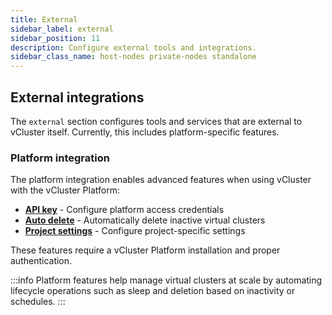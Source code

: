 ```yaml
---
title: External
sidebar_label: external
sidebar_position: 11
description: Configure external tools and integrations.
sidebar_class_name: host-nodes private-nodes standalone
---
```


## External integrations

The `external` section configures tools and services that are external to vCluster itself. Currently, this includes platform-specific features.

### Platform integration

The platform integration enables advanced features when using vCluster with the vCluster Platform:

- **[API key](./platform/api-key.mdx)** - Configure platform access credentials
- **[Auto delete](./platform/auto-delete.mdx)** - Automatically delete inactive virtual clusters  
- **[Project settings](./platform/project.mdx)** - Configure project-specific settings

These features require a vCluster Platform installation and proper authentication.

:::info
Platform features help manage virtual clusters at scale by automating lifecycle operations such as sleep and deletion based on inactivity or schedules.
:::
